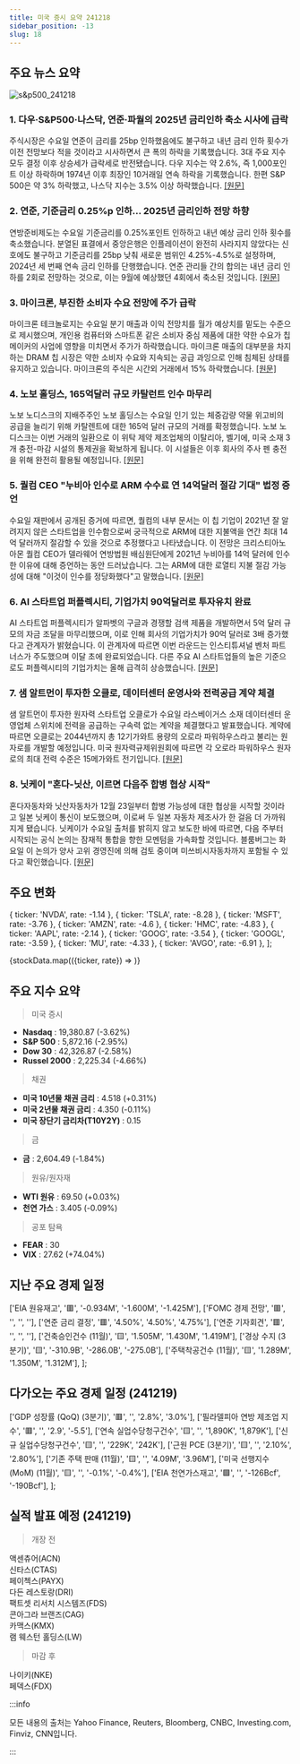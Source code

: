 ```yaml
---
title: 미국 증시 요약 241218
sidebar_position: -13
slug: 18
---
```


## 주요 뉴스 요약

![s&p500_241218](/map/241218.png)

### 1. **다우·S&P500·나스닥, 연준·파월의 2025년 금리인하 축소 시사에 급락**

주식시장은 수요일 연준이 금리를 25bp 인하했음에도 불구하고 내년 금리 인하 횟수가 이전 전망보다 적을 것이라고 시사하면서 큰 폭의 하락을 기록했습니다. 3대 주요 지수 모두 결정 이후 상승세가 급락세로 반전됐습니다. 다우 지수는 약 2.6%, 즉 1,000포인트 이상 하락하며 1974년 이후 최장인 10거래일 연속 하락을 기록했습니다. 한편 S&P 500은 약 3% 하락했고, 나스닥 지수는 3.5% 이상 하락했습니다. [[원문]](https://finance.yahoo.com/news/live/stock-market-today-dow-sp-500-nasdaq-clobbered-as-fed-powell-signal-fewer-rate-cuts-in-2025-210323475.html)

### 2. **연준, 기준금리 0.25%p 인하... 2025년 금리인하 전망 하향**

연방준비제도는 수요일 기준금리를 0.25%포인트 인하하고 내년 예상 금리 인하 횟수를 축소했습니다. 분열된 표결에서 중앙은행은 인플레이션이 완전히 사라지지 않았다는 신호에도 불구하고 기준금리를 25bp 낮춰 새로운 범위인 4.25%-4.5%로 설정하며, 2024년 세 번째 연속 금리 인하를 단행했습니다. 연준 관리들 간의 합의는 내년 금리 인하를 2회로 전망하는 것으로, 이는 9월에 예상했던 4회에서 축소된 것입니다. [[원문]](https://finance.yahoo.com/news/fed-cuts-rates-by-quarter-point-scales-back-cuts-for-2025-125715874.html)

### 3. **마이크론, 부진한 소비자 수요 전망에 주가 급락**

마이크론 테크놀로지는 수요일 분기 매출과 이익 전망치를 월가 예상치를 밑도는 수준으로 제시했으며, 개인용 컴퓨터와 스마트폰 같은 소비자 중심 제품에 대한 약한 수요가 칩메이커의 사업에 영향을 미치면서 주가가 하락했습니다. 마이크론 매출의 대부분을 차지하는 DRAM 칩 시장은 약한 소비자 수요와 지속되는 공급 과잉으로 인해 침체된 상태를 유지하고 있습니다. 마이크론의 주식은 시간외 거래에서 15% 하락했습니다. [[원문]](https://www.reuters.com/technology/micron-technology-expects-second-quarter-revenue-below-estimates-2024-12-18/)

### 4. **노보 홀딩스, 165억달러 규모 카탈런트 인수 마무리**

노보 노디스크의 지배주주인 노보 홀딩스는 수요일 인기 있는 체중감량 약물 위고비의 공급을 늘리기 위해 카탈렌트에 대한 165억 달러 규모의 거래를 확정했습니다. 노보 노디스크는 이번 거래의 일환으로 이 위탁 제약 제조업체의 이탈리아, 벨기에, 미국 소재 3개 충전-마감 시설의 통제권을 확보하게 됩니다. 이 시설들은 이후 회사의 주사 펜 충전을 위해 완전히 활용될 예정입니다. [[원문]](https://www.reuters.com/markets/deals/novo-holdings-completes-165-bln-takeover-catalent-2024-12-18/)

### 5. **퀄컴 CEO "누비아 인수로 ARM 수수료 연 14억달러 절감 기대" 법정 증언**

수요일 재판에서 공개된 증거에 따르면, 퀄컴의 내부 문서는 이 칩 기업이 2021년 잘 알려지지 않은 스타트업을 인수함으로써 궁극적으로 ARM에 대한 지불액을 연간 최대 14억 달러까지 절감할 수 있을 것으로 추정했다고 나타냈습니다. 이 전망은 크리스티아노 아몬 퀄컴 CEO가 델라웨어 연방법원 배심원단에게 2021년 누비아를 14억 달러에 인수한 이유에 대해 증언하는 동안 드러났습니다. 그는 ARM에 대한 로열티 지불 절감 가능성에 대해 "이것이 인수를 정당화했다"고 말했습니다. [[원문]](https://www.reuters.com/legal/qualcomm-saw-nuvia-buy-chance-save-14-billion-year-arm-fees-ceo-tells-jury-2024-12-18/)

### 6. **AI 스타트업 퍼플렉시티, 기업가치 90억달러로 투자유치 완료**

AI 스타트업 퍼플렉시티가 알파벳의 구글과 경쟁할 검색 제품을 개발하면서 5억 달러 규모의 자금 조달을 마무리했으며, 이로 인해 회사의 기업가치가 90억 달러로 3배 증가했다고 관계자가 밝혔습니다. 이 관계자에 따르면 이번 라운드는 인스티튜셔널 벤처 파트너스가 주도했으며 이달 초에 완료되었습니다. 다른 주요 AI 스타트업들의 높은 기준으로도 퍼플렉시티의 기업가치는 올해 급격히 상승했습니다. [[원문]](https://finance.yahoo.com/news/ai-startup-perplexity-closes-funding-192915394.html)

### 7. **샘 알트먼이 투자한 오클로, 데이터센터 운영사와 전력공급 계약 체결**

샘 알트먼이 투자한 원자력 스타트업 오클로가 수요일 라스베이거스 소재 데이터센터 운영업체 스위치에 전력을 공급하는 구속력 없는 계약을 체결했다고 발표했습니다. 계약에 따르면 오클로는 2044년까지 총 12기가와트 용량의 오로라 파워하우스라고 불리는 원자로를 개발할 예정입니다. 미국 원자력규제위원회에 따르면 각 오로라 파워하우스 원자로의 최대 전력 수준은 15메가와트 전기입니다. [[원문]](https://www.reuters.com/business/energy/sam-altman-backed-oklo-signs-power-agreement-with-data-center-operator-2024-12-18/)

### 8. **닛케이 "혼다-닛산, 이르면 다음주 합병 협상 시작"**

혼다자동차와 닛산자동차가 12월 23일부터 합병 가능성에 대한 협상을 시작할 것이라고 일본 닛케이 통신이 보도했으며, 이로써 두 일본 자동차 제조사가 한 걸음 더 가까워지게 됐습니다. 닛케이가 수요일 출처를 밝히지 않고 보도한 바에 따르면, 다음 주부터 시작되는 공식 논의는 잠재적 통합을 향한 모멘텀을 가속화할 것입니다. 블룸버그는 화요일 이 논의가 양사 고위 경영진에 의해 검토 중이며 미쓰비시자동차까지 포함될 수 있다고 확인했습니다. [[원문]](https://finance.yahoo.com/news/honda-nissan-merger-talks-seen-231020811.html)

## 주요 변화

  { ticker: 'NVDA', rate: -1.14 },
  { ticker: 'TSLA', rate: -8.28 },
  { ticker: 'MSFT', rate: -3.76 },
  { ticker: 'AMZN', rate: -4.6 },
  { ticker: 'HMC', rate: -4.83 },
  { ticker: 'AAPL', rate: -2.14 },
  { ticker: 'GOOG', rate: -3.54 },
  { ticker: 'GOOGL', rate: -3.59 },
  { ticker: 'MU', rate: -4.33 },
  { ticker: 'AVGO', rate: -6.91 },
];

{stockData.map(({ticker, rate}) => <StockCardMini key={ticker} ticker={ticker} rate={rate}></StockCardMini>)}

## 주요 지수 요약

> 미국 증시

- **Nasdaq** : 19,380.87 (-3.62%)
- **S&P 500** : 5,872.16 (-2.95%)
- **Dow 30** : 42,326.87 (-2.58%)
- **Russel 2000** : 2,225.34 (-4.66%)

> 채권

- **미국 10년물 채권 금리** : 4.518 (+0.31%)
- **미국 2년물 채권 금리** : 4.350 (-0.11%)
- **미국 장단기 금리차(T10Y2Y)** : 0.15

> 금

- **금** : 2,604.49 (-1.84%)

> 원유/원자재

- **WTI 원유** : 69.50 (+0.03%)
- **천연 가스** : 3.405 (-0.09%)

> 공포 탐욕

- **FEAR** : 30
- **VIX** : 27.62 (+74.04%)

## 지난 주요 경제 일정

  ['EIA 원유재고', '🟥', '-0.934M', '-1.600M', '-1.425M'],
  ['FOMC 경제 전망', '🟥', '', '', ''],
  ['연준 금리 결정', '🟥', '4.50%', '4.50%', '4.75%'],
  ['연준 기자회견', '🟥', '', '', ''],
  ['건축승인건수 (11월)', '🟨', '1.505M', '1.430M', '1.419M'],
  ['경상 수지 (3분기)', '🟨', '-310.9B', '-286.0B', '-275.0B'],
  ['주택착공건수 (11월)', '🟨', '1.289M', '1.350M', '1.312M'],
];

<EconomicCalendar data={eventsData} />

## 다가오는 주요 경제 일정 (241219)

  ['GDP 성장률 (QoQ) (3분기)', '🟥', '', '2.8%', '3.0%'],
  ['필라델피아 연방 제조업 지수', '🟥', '', '2.9', '-5.5'],
  ['연속 실업수당청구건수', '🟨', '', '1,890K', '1,879K'],
  ['신규 실업수당청구건수', '🟨', '', '229K', '242K'],
  ['근원 PCE (3분기)', '🟨', '', '2.10%', '2.80%'],
  ['기존 주택 판매 (11월)', '🟨', '', '4.09M', '3.96M'],
  ['미국 선행지수 (MoM) (11월)', '🟨', '', '-0.1%', '-0.4%'],
  ['EIA 천연가스재고', '🟩', '', '-126Bcf', '-190Bcf'],
];

<EconomicCalendar data={nextEventsData} />

## 실적 발표 예정 (241219)

> 개장 전

액센츄어(ACN)  
신타스(CTAS)  
페이첵스(PAYX)  
다든 레스토랑(DRI)  
팩트셋 리서치 시스템즈(FDS)  
콘아그라 브랜즈(CAG)  
카맥스(KMX)  
램 웨스턴 홀딩스(LW)

> 마감 후

나이키(NKE)  
페덱스(FDX)

:::info

모든 내용의 출처는 Yahoo Finance, Reuters, Bloomberg, CNBC, Investing.com, Finviz, CNN입니다.

:::
